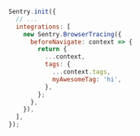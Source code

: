 ```javascript
Sentry.init({
  // ...
  integrations: [
    new Sentry.BrowserTracing({
      beforeNavigate: context => {
        return {
          ...context,
          tags: {
            ...context.tags,
            myAwesomeTag: 'hi',
          },
        };
      },
    }),
  ],
});
```
